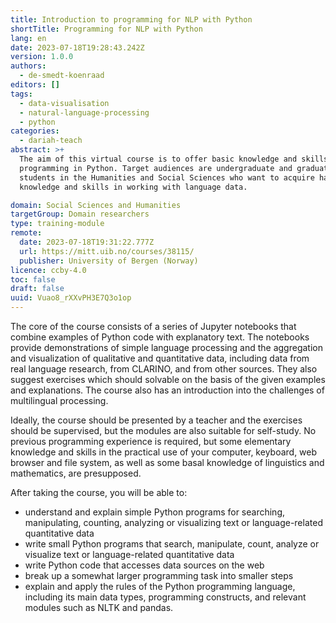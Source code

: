 ```yaml
---
title: Introduction to programming for NLP with Python
shortTitle: Programming for NLP with Python
lang: en
date: 2023-07-18T19:28:43.242Z
version: 1.0.0
authors:
  - de-smedt-koenraad
editors: []
tags:
  - data-visualisation
  - natural-language-processing
  - python
categories:
  - dariah-teach
abstract: >+
  The aim of this virtual course is to offer basic knowledge and skills in
  programming in Python. Target audiences are undergraduate and graduate
  students in the Humanities and Social Sciences who want to acquire hands-on
  knowledge and skills in working with language data. 

domain: Social Sciences and Humanities
targetGroup: Domain researchers
type: training-module
remote:
  date: 2023-07-18T19:31:22.777Z
  url: https://mitt.uib.no/courses/38115/
  publisher: University of Bergen (Norway)
licence: ccby-4.0
toc: false
draft: false
uuid: Vuao8_rXXvPH3E7Q3o1op
---
```

The core of the course consists of a series of Jupyter notebooks that combine examples of Python code with explanatory text. The notebooks provide demonstrations of simple language processing and the aggregation and visualization of qualitative and quantitative data, including data from real language research, from CLARINO, and from other sources. They also suggest exercises which should solvable on the basis of the given examples and explanations. The course also has an introduction into the challenges of multilingual processing.

Ideally, the course should be presented by a teacher and the exercises should be supervised, but the modules are also suitable for self-study. No previous programming experience is required, but some elementary knowledge and skills in the practical use of your computer, keyboard, web browser and file system, as well as some basal knowledge of linguistics and mathematics, are presupposed.

After taking the course, you will be able to:

- understand and explain simple Python programs for searching, manipulating, counting, analyzing or visualizing text or language-related quantitative data
- write small Python programs that search, manipulate, count, analyze or visualize text or language-related quantitative data
- write Python code that accesses data sources on the web
- break up a somewhat larger programming task into smaller steps
- explain and apply the rules of the Python programming language, including its main data types, programming constructs, and relevant modules such as NLTK and pandas.